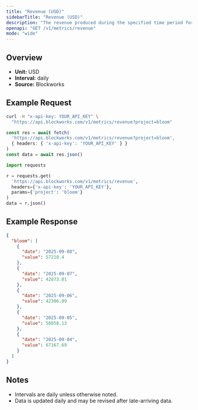 ```yaml
---
title: "Revenue (USD)"
sidebarTitle: "Revenue (USD)"
description: "The revenue produced during the specified time period for given project."
openapi: "GET /v1/metrics/revenue"
mode: "wide"
---
```


## Overview

- **Unit:** USD
- **Interval:** daily
- **Source:** Blockworks

## Example Request

<CodeGroup>

```bash cURL
curl -H "x-api-key: YOUR_API_KEY" \
  "https://api.blockworks.com/v1/metrics/revenue?project=bloom"
```

```typescript TypeScript
const res = await fetch(
  'https://api.blockworks.com/v1/metrics/revenue?project=bloom',
  { headers: { 'x-api-key': 'YOUR_API_KEY' } }
)
const data = await res.json()
```

```python Python
import requests

r = requests.get(
  'https://api.blockworks.com/v1/metrics/revenue',
  headers={'x-api-key': 'YOUR_API_KEY'},
  params={'project': 'bloom'}
)
data = r.json()
```

</CodeGroup>

## Example Response

```json
{
  "bloom": [
    {
      "date": "2025-09-08",
      "value": 57210.4
    },
    {
      "date": "2025-09-07",
      "value": 42873.01
    },
    {
      "date": "2025-09-06",
      "value": 42306.99
    },
    {
      "date": "2025-09-05",
      "value": 58058.13
    },
    {
      "date": "2025-09-04",
      "value": 67167.69
    }
  ]
}
```

## Notes
- Intervals are daily unless otherwise noted.
- Data is updated daily and may be revised after late-arriving data.